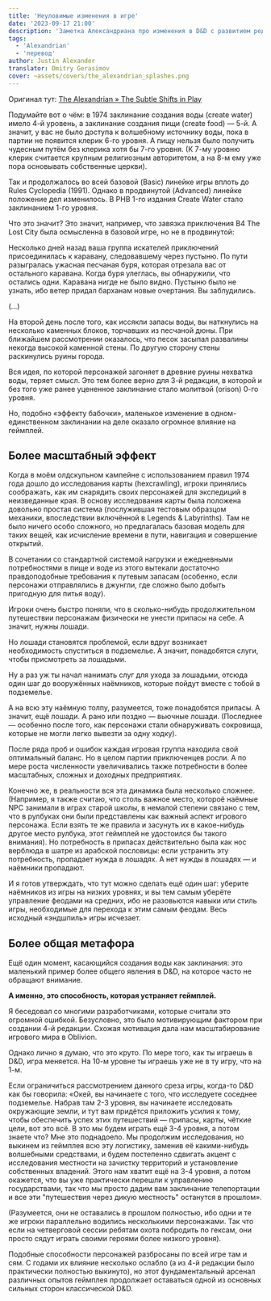 ```yaml
---
title: 'Неуловимые изменения в игре'
date: '2023-09-17 21:00'
description: 'Заметка Александриана про изменения в D&D с развитием редакций #alexandrian #dnd5e #odnd #dnd #5e #difficulty #translate'
tags:
  - 'Alexandrian'
  - 'перевод'
author: Justin Alexander
translator: Dmitry Gerasimov
cover: ~assets/covers/the_alexandrian_splashes.png
---
```


Оригинал тут: [The Alexandrian » The Subtle Shifts in Play](https://thealexandrian.net/wordpress/7632/roleplaying-games/the-subtle-shifts-in-play)

Подумайте вот о чём: в 1974 заклинание создания воды (create water) имело 4-й уровень, а заклинание создания пищи (create food) — 5-й. А значит, у вас не было доступа к волшебному источнику воды, пока в партии не появится клерик 6-го уровня. А пищу нельзя было получить чудесным путём без клерика хотя бы 7-го уровня. (К 7-му уровню клерик считается крупным религиозным авторитетом, а на 8-м ему уже пора основывать собственные церкви).

Так и продолжалось во всей базовой (Basic) линейке игры вплоть до Rules Cyclopedia (1991). Однако в продвинутой (Advanced) линейке положение дел изменилось. В PHB 1-го издания Create Water стало заклинанием 1-го уровня.

Что это значит? Это значит, например, что завязка приключения B4 The Lost City была осмысленна в базовой игре, но не в продвинутой:

Несколько дней назад ваша группа искателей приключений присоединилась к каравану, следовавшему через пустыню. По пути разыгралась ужасная песчаная буря, которая отрезала вас от остального каравана. Когда буря улеглась, вы обнаружили, что остались одни. Каравана нигде не было видно. Пустыню было не узнать, ибо ветер придал барханам новые очертания. Вы заблудились.

(…)

На второй день после того, как иссякли запасы воды, вы наткнулись на несколько каменных блоков, торчавших из песчаной дюны. При ближайшем рассмотрении оказалось, что песок засыпал развалины некогда высокой каменной стены. По другую сторону стены раскинулись руины города.

Вся идея, по которой персонажей загоняет в древние руины нехватка воды, теряет смысл. Это тем более верно для 3-й редакции, в которой и без того уже ранее уцененное заклинание стало молитвой (orison) 0-го уровня.

Но, подобно «эффекту бабочки», маленькое изменение в одном-единственном заклинании на деле оказало огромное влияние на геймплей.

## Более масштабный эффект

Когда в моём олдскульном кампейне с использованием правил 1974 года дошло до исследования карты (hexcrawling), игроки принялись соображать, как им снарядить своих персонажей для экспедиций в неизведанные края. В основу исследования карты была положена довольно простая система (послужившая тестовым образцом механики, впоследствии включённой в Legends & Labyrinths). Там не было ничего особо сложного, но предлагалась базовая модель для таких вещей, как исчисление времени в пути, навигация и совершение открытий.

В сочетании со стандартной системой нагрузки и ежедневными потребностями в пище и воде из этого вытекали достаточно правдоподобные требования к путевым запасам (особенно, если персонажи отправлялись в джунгли, где сложно было добыть пригодную для питья воду).

Игроки очень быстро поняли, что в сколько-нибудь продолжительном путешествии персонажам физически не унести припасы на себе. А значит, нужны лошади.

Но лошади становятся проблемой, если вдруг возникает необходимость спуститься в подземелье. А значит, понадобятся слуги, чтобы присмотреть за лошадьми.

Ну а раз уж ты начал нанимать слуг для ухода за лошадьми, отсюда один шаг до вооружённых наёмников, которые пойдут вместе с тобой в подземелье.

А на всю эту наёмную толпу, разумеется, тоже понадобятся припасы. А значит, ещё лошади. А рано или поздно — вьючные лошади. (Последнее — особенно после того, как персонажи стали обнаруживать сокровища, которые не могли легко вывезти за одну ходку).

После ряда проб и ошибок каждая игровая группа находила свой оптимальный баланс. Но в целом партии приключенцев росли. А по мере роста численности увеличивались также потребности в более масштабных, сложных и доходных предприятиях.

Конечно же, в реальности вся эта динамика была несколько сложнее. (Например, я также считаю, что столь важное место, котороё наёмные NPC занимали в играх старой школы, в немалой степени связано с тем, что в рулбуках они были представлены как важный аспект игрового персонажа. Если взять те же правила и засунуть их в какое-нибудь другое место рулбука, этот геймплей не удостоился бы такого внимания). Но потребность в припасах действительно была как нос верблюда в шатре из арабской пословицы: если устранить эту потребность, пропадает нужда в лошадях. А нет нужды в лошадях — и наёмники пропадают.

И я готов утверждать, что тут можно сделать ещё один шаг: уберите наёмников из игры на низких уровнях, и вы тем самым уберёте управление феодами на средних, ибо не разовьются навыки или стиль игры, необходимые для перехода к этим самым феодам. Весь исходный «эндшпиль» игры исчезает.

## Более общая метафора

Ещё один момент, касающийся создания воды как заклинания: это маленький пример более общего явления в D&D, на которое часто не обращают внимание.

**А именно, это способность, которая устраняет геймплей.**

Я беседовал со многими разработчиками, которые считали это огромной ошибкой. Безусловно, это было мотивирующим фактором при создании 4-й редакции. Схожая мотивация дала нам масштабирование игрового мира в Oblivion.

Однако лично я думаю, что это круто. По мере того, как ты играешь в D&D, игра меняется. На 10-м уровне ты играешь уже не в ту игру, что на 1-м.

Если ограничиться рассмотрением данного среза игры, когда-то D&D как бы говорила: «Окей, вы начинаете с того, что исследуете соседнее подземелье. Набрав там 2-3 уровня, вы начинаете исследовать окружающие земли, и тут вам придётся приложить усилия к тому, чтобы обеспечить успех этих путешествий — припасы, карты, чёткие цели, вот это всё. В это мы будем играть ещё 3-4 уровня, а потом знаете что? Мне это поднадоело. Мы продолжим исследования, но выкинем из геймплея всю эту логистику, заменив её какими-нибудь волшебными средствами, и будем постепенно сдвигать акцент с исследования местности на зачистку территорий и установление собственных владений. Этого нам хватит ещё на 3-4 уровня, а потом окажется, что вы уже практически перешли к управлению государствами, так что мы просто дадим вам заклинание телепортации и все эти "путешествия через дикую местность" останутся в прошлом».

(Разумеется, они не оставались в прошлом полностью, ибо одни и те же игроки параллельно водились несколькими персонажами. Так что если на четверговой сессии ребятам охота побродить по гексам, они просто сядут играть своими героями более низкого уровня).

Подобные способности персонажей разбросаны по всей игре там и сям. С годами их влияние несколько ослабло (а из 4-й редакции было практически полностью выкинуто), но этот фундаментальный арсенал различных опытов геймплея продолжает оставаться одной из основных сильных сторон классической D&D.
